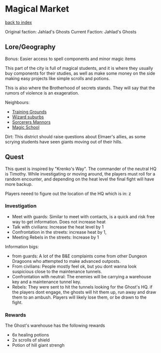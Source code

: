 = Magical Market =
[[../flow.wiki|back to index]]

Original faction: Jahlad's Ghosts
Current Faction: Jahlad's Ghosts

== Lore/Geography ==

Bonus: Easier access to spell components and minor magic items

This part of the city is full of magical students, and it is where they usually buy components for their studies, as well as make some money on the side making easy projects like simple scrolls and potions.

This is also where the Brotherhood of secrets stands. They will say that the rumors of violence is an exageration. 

Neighbours:
* [[3.wiki|Training Grounds]]
* [[7.wiki|Wizard suburbs]]
* [[9.wiki|Sorcerers Mannors]]
* [[11.wiki|Magic School]]

Dirt: This district should raise questions about Elmaer's allies, as some scrying students have seen giants moving out of their hills.

== Quest ==

This quest is inspired by "Krenko's Way". The commander of the neutral HQ is Timothy. While investigating or moving around, the players must roll for a random encounter, and depending on the heat level the final fight will have more backup.

Players neeed to figure out the location of the HQ which is in: <insert descriptor here>z

=== Investigation ===

* Meet with guards: Similar to meet with contacts, is a quick and risk free way to get information. Does not increase heat
* Talk with civilians: Increase the heat level by 1
* Confrontation in the streets: increase heat by 1, 
* Meeting Rebels in the streets: Increase by 1
   
Information bigs:
* from guards: A lot of the B&E complaints come from other Dungeon Dragoons who attempted to make advanced outposts.
* From civilians: People mostly feel ok, but you dont wanna look suspicious close to the maintenance tunnels.
* Confrontation with neutral: The enemies will be carrying a warehouse key and a maintenance tunnel key.
* Rebels: They were sent to hit the tunnels looking for the Ghost's HQ. if the players dont engage, the ghosts will hit them up, run away and draw them to an ambush. Players will likely lose them, or be drawn to the fight.

=== Rewards ===

The Ghost's warehouse has the following rewards
* 6x healing potions
* 2x scrolls of shield
* Potion of hill giant strengh
